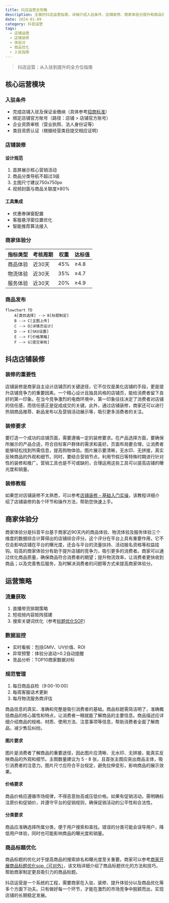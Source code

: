 ```yaml
---
title: 抖店运营全攻略
description: 全面的抖店运营指南，详细介绍入驻条件、店铺装修、商家体验分提升和商品优化等核心运营环节
date: 2024-01-09
category: 抖音运营
tags:
  - 店铺运营
  - 店铺装修
  - 体验分
  - 商品优化
  - 入驻指南
---
```


> 抖店运营：从入驻到提升的全方位指南

## 核心运营模块

### 入驻条件

- 完成店铺入驻及保证金缴纳（具体参考[招商标准](https://school.jinritemai.com/doudian/web/article/101818)）
- 绑定店铺官方账号（路径：店铺 > 店铺官方账号）
- 企业资质审核（营业执照、法人身份证等）
- 类目资质认证（根据经营类目提交相应证明）

### 店铺装修

#### 设计规范
1. 首屏展示核心营销活动
2. 商品分类导航不超过3级
3. 主图尺寸建议750x750px
4. 视频封面与商品关联度≥80%

#### 工具集成
- 优惠券弹窗配置
- 客服悬浮窗位置优化
- 智能推荐算法接入

### 商家体验分

| 指标类型 | 考核周期 | 权重 | 达标值 |
|---------|--------|-----|-------|
| 商品体验 | 近30天 | 45% | ≥4.8 |
| 物流体验 | 近30天 | 35% | ≥4.7 |
| 服务体验 | 近30天 | 20% | ≥4.9 |

### 商品发布

```mermaid
flowchart TD
    A[类目选择] --> B[标题制定]
    B --> C[主图上传]
    C --> D[详情页设计]
    D --> E[SKU设置]
    E --> F[价格策略]
    F --> G[提交审核]
```

## 抖店店铺装修

### 装修的重要性

店铺装修是商家自主设计店铺页的关键途径，它不仅仅是美化店铺的手段，更是提升店铺竞争力的重要因素。一个精心设计且独具风格的店铺页，能给消费者留下良好的第一印象。在当今竞争激烈的电商环境中，第一印象往往决定了消费者对店铺的信任感，而信任感正是促成成交的关键。此外，通过店铺装修，商家还可以进行热销商品推荐、新品发布以及营销活动展示等，吸引更多消费者的关注。

### 装修要求

要打造一个成功的店铺页面，需要遵循一定的装修要求。在产品选择方面，要确保所展示的产品合适，符合目标客户群体的需求和喜好。页面布局要合理，让消费者能够轻松找到所需信息，提高购物体验。图片展示要清晰，无水印、无拼接，真实反映商品的外观和细节。同时，要结合营销节点，利用节假日等特殊时期进行针对性的装修和推广。营销工具也是不可或缺的，合理运用这些工具可以提高店铺的曝光度和销量。

### 装修教程

如果您对店铺装修不太熟悉，可以参考[店铺装修 - 基础入门实操](https://school.jinritemai.com/doudian/web/course-series/cHQcSkFd3AQ4/cHQcSkFd3AQ4lHQeKoywscRK)，该教程详细介绍了店铺装修的各个环节和操作方法，帮助您快速上手。

## 商家体验分

商家体验分是抖音平台基于商家近90天内的商品体验、物流体验及服务体验三个维度的数据综合计算得出的店铺综合评分。这个评分在平台上具有重要作用，它不仅会影响店铺在平台的曝光度，还会与平台的流量扶持、活动报名资格等权益挂钩。较高的商家体验分有助于提升店铺的竞争力，吸引更多的消费者。商家可以通过优化商品质量，确保商品符合消费者的期望；提升物流效率，让消费者更快收到商品；以及完善售后服务，及时解决消费者的问题等方式来提高商家体验分。

## 运营策略

### 流量获取
1. 直播带货排期策略
2. 短视频内容矩阵搭建
3. 搜索关键词优化（参考[标题优化SOP](https://bytedance.larkoffice.com/docx/doxcntj5XmCtMakiqa5lDsEZJpd)）

### 数据监控
- 实时看板：包括GMV、UV价值、ROI
- 异常预警：体验分波动>0.2自动提醒
- 竞品分析：TOP10商家数据对标

### 规范管理
1. 每日商品自检（9:00-10:00）
2. 每周客服话术更新
3. 每月物流服务商评估

商品信息的真实、准确和完整是吸引消费者的基础。商品标题需简洁明了，准确概括商品的核心属性和特点，让消费者一眼就能了解商品的主要信息。商品描述应详细介绍商品的规格、材质、使用方法、注意事项等信息，帮助消费者全面了解商品，减少售后纠纷。

#### 图片要求

图片是消费者了解商品的重要途径，因此图片应清晰、无水印、无拼接，能真实反映商品的外观和细节。主图数量建议为 5 - 8 张，且首张主图应突出商品主体，吸引消费者的注意力。图片尺寸应符合平台规定，避免拉伸变形，影响商品的展示效果。

#### 价格要求

商品价格应遵循市场规律，不得恶意抬高或压低价格。如果有促销活动，需明确标注原价和促销价，并遵守平台的促销规则，确保促销活动的公平性和合法性。

#### 分类要求

商品应准确选择所属分类，便于用户搜索和查找。错误的分类可能会误导用户，降低用户体验，同时也可能影响商品的曝光度和销量。

### 商品标题优化

商品标题的优化对于提高商品的搜索排名和曝光度至关重要。商家可以参考[商家开展商品标题优化sop（可对外）](https://bytedance.larkoffice.com/docx/doxcntj5XmCtMakiqa5lDsEZJpd)，该文档详细介绍了商品标题优化的方法和技巧，帮助商家制定更具吸引力的商品标题。

抖店运营是一个系统的工程，需要商家在入驻、装修、提升体验分以及商品优化等多个方面下功夫。只有做好每一个环节，才能在激烈的市场竞争中脱颖而出，实现店铺的长期稳定发展。